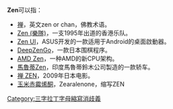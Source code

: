 {{Wiktionary|Zen|zen}}
'''Zen'''可以指：
* [[禅|禅]]，英文zen or chan，佛教术语。
* [[Zen_(樂隊)|Zen (樂隊)]]，一支1995年出道的香港乐队。
* [[Zen_UI|Zen UI]]，ASUS开发的一款适用于Android的桌面啟動器。
* [[DeepZenGo|DeepZenGo]]，一款日本围棋程序。
* [[AMD_Zen|AMD Zen]]，一种AMD的新CPU架构。
* [[馬魯蒂Zen|馬魯蒂Zen]]，印度馬魯蒂鈴木公司製造的一款轿车。
* [[禅_ZEN|禅 ZEN]]，2009年日本电影。
* [[玉米赤霉烯酮|玉米赤霉烯酮]]，Zearalenone，缩写ZEN

{{disambig}}
[[Category:三字拉丁字母縮寫消歧義|Category:三字拉丁字母縮寫消歧義]]
